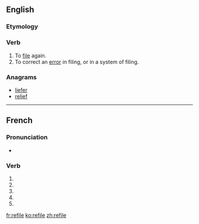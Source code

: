 {{also|refilé}}
==English==

===Etymology===
{{prefix|re|file}}

===Verb===
{{en-verb|refil|ing}}

# To [[file]] again.
# To correct an [[error]] in filing, or in a system of filing.

===Anagrams===
* [[liefer#English|liefer]]
* [[relief#English|relief]]

----

==French==

===Pronunciation===
* {{homophones|refilent|refiles}}

===Verb===
{{fr-verb form}}

# {{conjugation of|refiler||1|s|pres|ind|lang=fr}}
# {{conjugation of|refiler||3|s|pres|ind|lang=fr}}
# {{conjugation of|refiler||1|s|pres|sub|lang=fr}}
# {{conjugation of|refiler||3|s|pres|sub|lang=fr}}
# {{conjugation of|refiler||2|s|imp|lang=fr}}

[[fr:refile]]
[[ko:refile]]
[[zh:refile]]